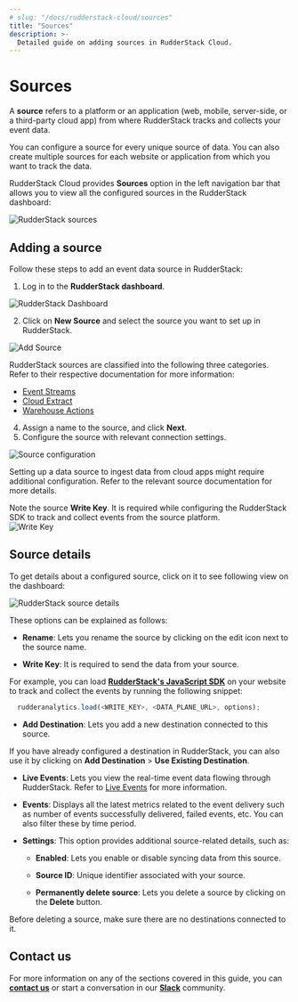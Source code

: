```yaml
---
# slug: "/docs/rudderstack-cloud/sources"
title: "Sources"
description: >-
  Detailed guide on adding sources in RudderStack Cloud.
---
```


# Sources

A **source** refers to a platform or an application (web, mobile, server-side, or a third-party cloud app) from where RudderStack tracks and collects your event data.

<div class="infoBlock">

  You can configure a source for every unique source of data. You can also create multiple sources for each website or application from which you want to track the data.
</div>

RudderStack Cloud provides **Sources** option in the left navigation bar that allows you to view all the configured sources in the RudderStack dashboard:

<img src="../assets/general/rudderstack-sources.png" alt="RudderStack sources" />

## Adding a source

Follow these steps to add an event data source in RudderStack:

1. Log in to the **RudderStack dashboard**.

<img src="../assets/general/connections-dashboard.png" alt="RudderStack Dashboard" />

2. Click on **New Source** and select the source you want to set up in RudderStack.

<img src="../assets/2 (30).png" alt="Add Source" />

<div class="successBlock">

  RudderStack sources are classified into the following three
  categories. Refer to their respective documentation for more information:
  <ul>
    <li>
      <a href="https://rudderstack.com/docs/stream-sources/">Event Streams</a>
    </li>
    <li>
      <a href="https://rudderstack.com/docs/cloud-extract-sources/">Cloud Extract</a>
    </li>
    <li>
      <a href="https://rudderstack.com/docs/warehouse-actions/">Warehouse Actions</a>
    </li>
  </ul>
</div>

4. Assign a name to the source, and click **Next**.
5. Configure the source with relevant connection settings.

<img src="../assets/general/source-configure.png" alt="Source configuration" />

<div class="warningBlock">

  Setting up a data source to ingest data from cloud apps might require
  additional configuration. Refer to the relevant source documentation for
  more details.
</div>

<div class="infoBlock">
  Note the source <strong>Write Key</strong>. It is required while configuring the RudderStack SDK to track and collect events from the source platform.
</div>

<img src="../assets/latest.png" alt="Write Key" />

## Source details

To get details about a configured source, click on it to see following view on the dashboard:

<img src="../assets/general/rudderstack-source-details.png" alt="RudderStack source details" />

These options can be explained as follows:

- **Rename**: Lets you rename the source by clicking on the edit icon next to the source name.

- **Write Key**: It is required to send the data from your source.

For example, you can load [**RudderStack's JavaScript SDK**](https://rudderstack.com/docs/stream-sources/rudderstack-sdk-integration-guides/rudderstack-javascript-sdk/) on your website to track and collect the events by running the following snippet:

```javascript
  rudderanalytics.load(<WRITE_KEY>, <DATA_PLANE_URL>, options);
```

- **Add Destination**: Lets you add a new destination connected to this source.

<div class="infoBlock">

If you have already configured a destination in RudderStack, you can also use it by clicking on **Add Destination** > **Use Existing Destination**.
</div>

- **Live Events**: Lets you view the real-time event data flowing through RudderStack. Refer to [Live Events](https://www.rudderstack.com/docs/rudderstack-cloud/live-events/) for more information.

- **Events**: Displays all the latest metrics related to the event delivery such as number of events successfully delivered, failed events, etc. You can also filter these by time period.

- **Settings**: This option provides additional source-related details, such as:  

  - **Enabled**: Lets you enable or disable syncing data from this source.

  - **Source ID**: Unique identifier associated with your source.

  - **Permanently delete source**: Lets you delete a source by clicking on the **Delete** button.

<div class="warningBlock">

Before deleting a source, make sure there are no destinations connected to it.
</div>

## Contact us

For more information on any of the sections covered in this guide, you can [**contact us**](mailto:%20docs@rudderstack.com) or start a conversation in our [**Slack**](https://rudderstack.com/join-rudderstack-slack-community) community.
